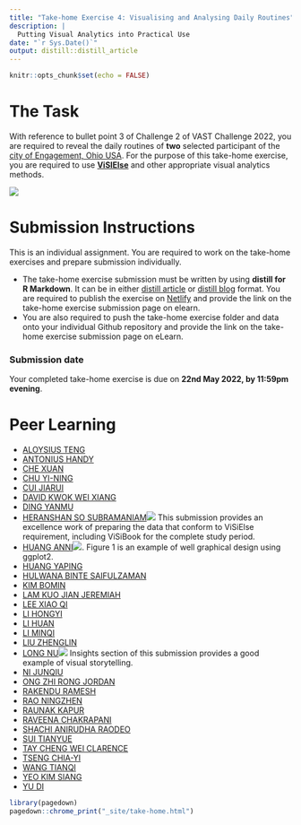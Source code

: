 ```yaml
---
title: "Take-home Exercise 4: Visualising and Analysing Daily Routines"
description: |
  Putting Visual Analytics into Practical Use
date: "`r Sys.Date()`"
output: distill::distill_article
---
```


```r
knitr::opts_chunk$set(echo = FALSE)
```

# The Task

With reference to bullet point 3 of Challenge 2 of VAST Challenge 2022, you are required to reveal the daily routines of **two** selected participant of the [city of Engagement, Ohio USA](https://vast-challenge.github.io/2022/).  For the purpose of this take-home exercise, you are required to use [**ViSIElse**](https://cran.r-project.org/web/packages/ViSiElse/index.html) and other appropriate visual analytics methods.

![](img/TH_ex04.jpg)

# Submission Instructions 

This is an individual assignment. You are required to work on the take-home exercises and prepare submission individually. 

- The take-home exercise submission must be written by using **distill for R Markdown**.  It can be in either [distill article](https://distill.pub/guide/) or [distill blog ](https://rstudio.github.io/distill/blog.html) format. You are required to publish the exercise on [Netlify](https://www.netlify.com/) and provide the link on the take-home exercise submission page on elearn. 
- You are also required to push the take-home exercise folder and data onto your individual Github repository and provide the link on the take-home exercise submission page on eLearn.
 
### Submission date 
 
Your completed take-home exercise is due on **22nd May 2022, by 11:59pm evening**.

# Peer Learning

- [ALOYSIUS TENG]()
- [ANTONIUS HANDY](https://isss608-hhhandy.netlify.app/th_ex/th_ex4.html)
- [CHE XUAN](https://r4dsa4va.netlify.app/th_ex/th_ex4.html)
- [CHU YI-NING]()
- [CUI JIARUI](https://jiarui-cui-isss608.netlify.app/th_ex/th_ex04)
- [DAVID KWOK WEI XIANG]()
- [DING YANMU](https://dingyanmu.netlify.app/th_ex/th_ex4.html)
- [HERANSHAN SO SUBRAMANIAM](https://heranshan-isss608.netlify.app/th_ex/th_ex4.html)![](img/thumbup1.jpg) This submission provides an excellence work of preparing the data that conform to ViSiElse requirement, including ViSiBook for the complete study period. 
- [HUANG ANNI](https://huanganni.netlify.app/th_ex/th_ex4.html)![](img/thumbup1.jpg). Figure 1 is an example of well graphical design using ggplot2.
- [HUANG YAPING](https://analytics-homework.netlify.app/th_ex/th_ex4.html)
- [HULWANA BINTE SAIFULZAMAN](https://hulwana-va.netlify.app/th_ex/th_ex4.html)
- [KIM BOMIN]()
- [LAM KUO JIAN JEREMIAH](https://jeremiahlam.netlify.app/th_ex/th_ex4.html)
- [LEE XIAO QI](https://tiffanylxq.netlify.app/takehomeex/th_ex4_final)
- [LI HONGYI](https://jessielhy.netlify.app/th_ex/th_ex4.html)
- [LI HUAN](https://katherine-isss608.netlify.app/th_ex/th_ex4.html)
- [LI MINQI](https://isss608-visualization-liminqi.netlify.app/th_ex/th_ex4)
- [LIU ZHENGLIN](https://zhenglinliuvisual.netlify.app/th_ex/th_ex4.html)
- [LONG NU](https://leslielong-da.netlify.app/posts/2022-05-16-takehome4/)![](img/thumbup1.jpg) Insights section of this submission provides a good example of visual storytelling. 
- [NI JUNQIU](https://isss-608-junqiuni.netlify.app/takehome_ex/takehome_ex04.html)
- [ONG ZHI RONG JORDAN](https://isss608-jordan-va.netlify.app/th_ex4/th_ex4.html)
- [RAKENDU RAMESH](https://rakendu-mitb2021.netlify.app/th_ex/th_ex04.html)
- [RAO NINGZHEN](https://moonlit-banoffee-74b270.netlify.app/th_ex/th4.html)
- [RAUNAK KAPUR](https://isss608-raunakkapur.netlify.app/th_ex/the4)
- [RAVEENA CHAKRAPANI](https://raveenaclr.netlify.app/th_ex/th_ex4.html)
- [SHACHI ANIRUDHA RAODEO](https://visualanalytics.netlify.app/th_ex/th_ex4.html)
- [SUI TIANYUE](https://isss608totallynew.netlify.app/take_home_exercise/ex_4.html)
- [TAY CHENG WEI CLARENCE](https://clarencetay.netlify.app/th_ex/th_ex4.html)
- [TSENG CHIA-YI](https://mitb-va-joycetseng.netlify.app/posts/2022-05-19-takehome4/)
- [WANG TIANQI](https://wtqmitbva.netlify.app/takehome4)
- [YEO KIM SIANG](https://kimsiang-va.netlify.app/takehome_exercise/takehome_exercise_4.html)
- [YU DI](https://yudiva.netlify.app/exe4)
   

```r
library(pagedown)
pagedown::chrome_print("_site/take-home.html")
```



















